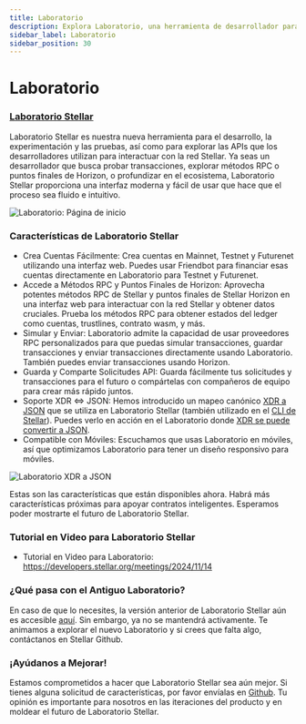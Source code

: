 ```yaml
---
title: Laboratorio
description: Explora Laboratorio, una herramienta de desarrollador para aprender sobre la red Stellar
sidebar_label: Laboratorio
sidebar_position: 30
---
```


# Laboratorio

### [Laboratorio Stellar](https://lab.stellar.org)

Laboratorio Stellar es nuestra nueva herramienta para el desarrollo, la experimentación y las pruebas, así como para explorar las APIs que los desarrolladores utilizan para interactuar con la red Stellar. Ya seas un desarrollador que busca probar transacciones, explorar métodos RPC o puntos finales de Horizon, o profundizar en el ecosistema, Laboratorio Stellar proporciona una interfaz moderna y fácil de usar que hace que el proceso sea fluido e intuitivo.

![Laboratorio: Página de inicio](/assets/lab/lab.png)

### Características de Laboratorio Stellar

- Crea Cuentas Fácilmente: Crea cuentas en Mainnet, Testnet y Futurenet utilizando una interfaz web. Puedes usar Friendbot para financiar esas cuentas directamente en Laboratorio para Testnet y Futurenet.
- Accede a Métodos RPC y Puntos Finales de Horizon: Aprovecha potentes métodos RPC de Stellar y puntos finales de Stellar Horizon en una interfaz web para interactuar con la red Stellar y obtener datos cruciales. Prueba los métodos RPC para obtener estados del ledger como cuentas, trustlines, contrato wasm, y más.
- Simular y Enviar: Laboratorio admite la capacidad de usar proveedores RPC personalizados para que puedas simular transacciones, guardar transacciones y enviar transacciones directamente usando Laboratorio. También puedes enviar transacciones usando Horizon.
- Guarda y Comparte Solicitudes API: Guarda fácilmente tus solicitudes y transacciones para el futuro o compártelas con compañeros de equipo para crear más rápido juntos.
- Soporte XDR ⇔ JSON: Hemos introducido un mapeo canónico [XDR a JSON](https://www.npmjs.com/package/@stellar/stellar-xdr-json-web) que se utiliza en Laboratorio Stellar (también utilizado en el [CLI de Stellar](https://github.com/stellar/stellar-cli)). Puedes verlo en acción en el Laboratorio donde [XDR se puede convertir a JSON](https://lab.stellar.org/xdr/view).
- Compatible con Móviles: Escuchamos que usas Laboratorio en móviles, así que optimizamos Laboratorio para tener un diseño responsivo para móviles.

![Laboratorio XDR a JSON](/assets/lab/xdr-json-lab.png)

Estas son las características que están disponibles ahora. Habrá más características próximas para apoyar contratos inteligentes. Esperamos poder mostrarte el futuro de Laboratorio Stellar.

### Tutorial en Video para Laboratorio Stellar

- Tutorial en Video para Laboratorio: https://developers.stellar.org/meetings/2024/11/14

### ¿Qué pasa con el Antiguo Laboratorio?

En caso de que lo necesites, la versión anterior de Laboratorio Stellar aún es accesible [aquí](https://old-lab.stellar.org). Sin embargo, ya no se mantendrá activamente. Te animamos a explorar el nuevo Laboratorio y si crees que falta algo, contáctanos en Stellar Github.

### ¡Ayúdanos a Mejorar!

Estamos comprometidos a hacer que Laboratorio Stellar sea aún mejor. Si tienes alguna solicitud de características, por favor envíalas en [Github](https://github.com/stellar/laboratory/issues). Tu opinión es importante para nosotros en las iteraciones del producto y en moldear el futuro de Laboratorio Stellar.
